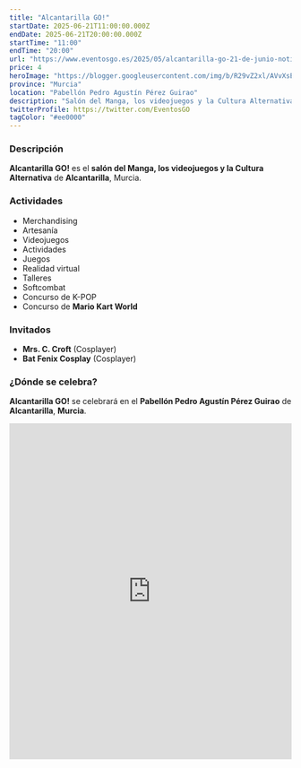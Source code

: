 ```yaml
---
title: "Alcantarilla GO!"
startDate: 2025-06-21T11:00:00.000Z
endDate: 2025-06-21T20:00:00.000Z
startTime: "11:00"
endTime: "20:00"
url: "https://www.eventosgo.es/2025/05/alcantarilla-go-21-de-junio-noticias.html"
price: 4
heroImage: "https://blogger.googleusercontent.com/img/b/R29vZ2xl/AVvXsEiajOtOnIy_hUHrjH1mJ8xqg6ySJGjx8NmzzMY9A0VnQrMQ3V_vdedHNNIpvaOqKg5a0hSBtycvf73A0gx0Dcc7eNaHcDdx4oBZkEP-3zQSEgDQpOQxO0OAagKFhZF3Uzy-BB4b4wqiLEQUtN7R29HqEc5Zdhjqa0aZmc5pAkY1adBa73ZvmQqmfd-ilzxR/s4961/poster%20previo.jpg"
province: "Murcia"
location: "Pabellón Pedro Agustín Pérez Guirao"
description: "Salón del Manga, los videojuegos y la Cultura Alternativa de Alcantarilla"
twitterProfile: https://twitter.com/EventosGO
tagColor: "#ee0000"
---
```


### Descripción

**Alcantarilla GO!** es el **salón del Manga, los videojuegos y la Cultura Alternativa** de **Alcantarilla**, Murcia.

### Actividades

+ Merchandising
+ Artesanía
+ Videojuegos
+ Actividades
+ Juegos
+ Realidad virtual
+ Talleres
+ Softcombat
+ Concurso de K-POP
+ Concurso de **Mario Kart World**

### Invitados

+ **Mrs. C. Croft** (Cosplayer)
+ **Bat Fenix Cosplay** (Cosplayer)

### ¿Dónde se celebra?

**Alcantarilla GO!** se celebrará en el **Pabellón Pedro Agustín Pérez Guirao** de **Alcantarilla**, **Murcia**.
<iframe src="https://www.google.com/maps/embed?pb=!1m18!1m12!1m3!1d3145.2501209520333!2d-1.2040945236624576!3d37.97129180081484!2m3!1f0!2f0!3f0!3m2!1i1024!2i768!4f13.1!3m3!1m2!1s0xd637f5c67d3a3ff%3A0x11f9f222aced8608!2sPabell%C3%B3n%20Pedro%20Agust%C3%ADn%20P%C3%A9rez%20Guirao!5e0!3m2!1ses!2ses!4v1747990871563!5m2!1ses!2ses" width="100%" height="600" style="border:0;" allowfullscreen="" loading="lazy" referrerpolicy="no-referrer-when-downgrade"></iframe>
